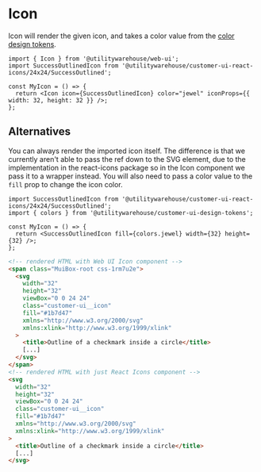 
<Meta of={Stories} />

# Icon

Icon will render the given icon, and takes a color value from the [color design tokens](https://github.com/utilitywarehouse/customer-web-ui/blob/main/packages/design-tokens/src/colors.ts).

```tsx
import { Icon } from '@utilitywarehouse/web-ui';
import SuccessOutlinedIcon from '@utilitywarehouse/customer-ui-react-icons/24x24/SuccessOutlined';

const MyIcon = () => {
  return <Icon icon={SuccessOutlinedIcon} color="jewel" iconProps={{ width: 32, height: 32 }} />;
};
```

## Alternatives

You can always render the imported icon itself. The difference is that we
currently aren't able to pass the ref down to the SVG element, due to the
implementation in the react-icons package so in the Icon component we pass it
to a wrapper instead. You will also need to pass a color value to the `fill` prop
to change the icon color.

```tsx
import SuccessOutlinedIcon from '@utilitywarehouse/customer-ui-react-icons/24x24/SuccessOutlined';
import { colors } from '@utilitywarehouse/customer-ui-design-tokens';

const MyIcon = () => {
  return <SuccessOutlinedIcon fill={colors.jewel} width={32} height={32} />;
};
```

```html
<!-- rendered HTML with Web UI Icon component -->
<span class="MuiBox-root css-1rm7u2e">
  <svg
    width="32"
    height="32"
    viewBox="0 0 24 24"
    class="customer-ui__icon"
    fill="#1b7d47"
    xmlns="http://www.w3.org/2000/svg"
    xmlns:xlink="http://www.w3.org/1999/xlink"
  >
    <title>Outline of a checkmark inside a circle</title>
    [...]
  </svg>
</span>
<!-- rendered HTML with just React Icons component -->
<svg
  width="32"
  height="32"
  viewBox="0 0 24 24"
  class="customer-ui__icon"
  fill="#1b7d47"
  xmlns="http://www.w3.org/2000/svg"
  xmlns:xlink="http://www.w3.org/1999/xlink"
>
  <title>Outline of a checkmark inside a circle</title>
  [...]
</svg>
```
